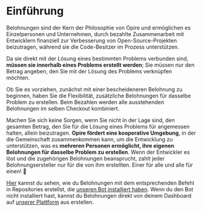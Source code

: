 # Einführung

Belohnungen sind der Kern der Philosophie von Opire und ermöglichen es Einzelpersonen und Unternehmen, durch bezahlte Zusammenarbeit mit Entwicklern finanziell zur Verbesserung von Open-Source-Projekten beizutragen, während sie die Code-Besitzer im Prozess unterstützen.

Da sie direkt mit der Lösung eines bestimmten Problems verbunden sind, **müssen sie innerhalb eines Problems erstellt werden**; Sie müssen nur den Betrag angeben, den Sie mit der Lösung des Problems verknüpfen möchten.

Ob Sie es vorziehen, zunächst mit einer bescheideneren Belohnung zu beginnen, haben Sie die Flexibilität, zusätzliche Belohnungen für dasselbe Problem zu erstellen. Beim Bezahlen werden alle ausstehenden Belohnungen im selben Checkout kombiniert.

Machen Sie sich keine Sorgen, wenn Sie nicht in der Lage sind, den gesamten Betrag, den Sie für die Lösung eines Problems für angemessen halten, allein beizutragen. **Opire fördert eine kooperative Umgebung**, in der die Gemeinschaft zusammenkommen kann, um die Entwicklung zu unterstützen, was es **mehreren Personen ermöglicht, ihre eigenen Belohnungen für dasselbe Problem zu erstellen**. Wenn der Entwickler es löst und die zugehörigen Belohnungen beansprucht, zahlt jeder Belohnungsersteller nur für die von ihm erstellten. Einer für alle und alle für einen! 🤝

[Hier](/de/overview/commands#belohnung-erstellen) kannst du sehen, wie du Belohnungen mit dem entsprechenden Befehl in Repositories erstellst, die [unseren Bot installiert haben](/de/overview/install-bot). Wenn du den Bot nicht installiert hast, kannst du Belohnungen direkt von deinem Dashboard auf [unserer Plattform](https://app.opire.dev/dashboard/creator/rewards) aus erstellen.

